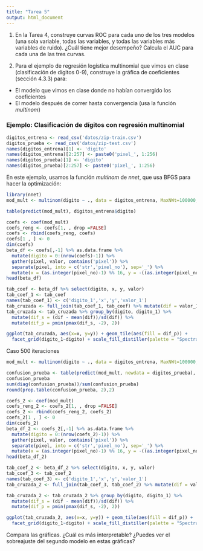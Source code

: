 ```yaml
---
title: "Tarea 5"
output: html_document
---
```



1. En la Tarea 4, construye curvas ROC para cada uno de los 
tres modelos (una sola variable, todas las variables, y todas
las variables más variables de ruido). ¿Cuál tiene mejor 
desempeño? Calcula el AUC para cada una de las tres curvas.

2. Para el ejemplo de regresión logística multinomial que
vimos en clase (clasificación de dígitos 0-9), construye la
gráfica de coeficientes (sección 4.3.3) para:

- El modelo que vimos en clase donde no habían convergido los
coeficientes
- El modelo después de correr hasta convergencia (usa la
 función *multinom*)
 
### Ejemplo: Clasificación de dígitos con regresión multinomial

```r
digitos_entrena <- read_csv('datos/zip-train.csv')
digitos_prueba <- read_csv('datos/zip-test.csv')
names(digitos_entrena)[1] <- 'digito'
names(digitos_entrena)[2:257] <- paste0('pixel_', 1:256)
names(digitos_prueba)[1] <- 'digito'
names(digitos_prueba)[2:257] <- paste0('pixel_', 1:256)
```

En este ejemplo, usamos la función *multinom* de *nnet*, que usa
BFGS para hacer la optimización:
```r
library(nnet)
mod_mult <- multinom(digito ~ ., data = digitos_entrena, MaxNWt=100000, maxit = 20)
```

```r
table(predict(mod_mult), digitos_entrena$digito)
```

```r
coefs <- coef(mod_mult)
coefs_reng <- coefs[1, , drop =FALSE]
coefs <- rbind(coefs_reng, coefs)
coefs[1 , ] <- 0
dim(coefs)
beta_df <- coefs[,-1] %>% as.data.frame %>% 
  mutate(digito = 0:(nrow(coefs)-1)) %>%
  gather(pixel, valor, contains('pixel')) %>%
  separate(pixel, into = c('str','pixel_no'), sep='_') %>%
  mutate(x = (as.integer(pixel_no)-1) %% 16, y = -((as.integer(pixel_no)-1) %/% 16))
head(beta_df)
```


```r
tab_coef <- beta_df %>% select(digito, x, y, valor)
tab_coef_1 <- tab_coef
names(tab_coef_1) <- c('digito_1','x','y','valor_1')
tab_cruzada <- full_join(tab_coef_1, tab_coef) %>% mutate(dif = valor_1 - valor)
tab_cruzada <- tab_cruzada %>% group_by(digito, digito_1) %>% 
  mutate(dif_s = (dif - mean(dif))/sd(dif)) %>%
  mutate(dif_p = pmin(pmax(dif_s, -2), 2))
```

```r
ggplot(tab_cruzada, aes(x=x, y=y)) + geom_tile(aes(fill = dif_p)) + 
  facet_grid(digito_1~digito) + scale_fill_distiller(palette = "Spectral")
```
 

Caso 500 iteraciones 

```r
mod_mult <- multinom(digito ~ ., data = digitos_entrena, MaxNWt=100000, maxit = 500)
```


```r

confusion_prueba <- table(predict(mod_mult, newdata = digitos_prueba), digitos_prueba$digito)
confusion_prueba
sum(diag(confusion_prueba))/sum(confusion_prueba)
round(prop.table(confusion_prueba, 2),2)
```

```r
coefs_2 <- coef(mod_mult)
coefs_reng_2 <- coefs_2[1, , drop =FALSE]
coefs_2 <- rbind(coefs_reng_2, coefs_2)
coefs_2[1 , ] <- 0
dim(coefs_2)
beta_df_2 <- coefs_2[,-1] %>% as.data.frame %>% 
  mutate(digito = 0:(nrow(coefs_2)-1)) %>%
  gather(pixel, valor, contains('pixel')) %>%
  separate(pixel, into = c('str','pixel_no'), sep='_') %>%
  mutate(x = (as.integer(pixel_no)-1) %% 16, y = -((as.integer(pixel_no)-1) %/% 16))
head(beta_df_2)

```

```r

tab_coef_2 <- beta_df_2 %>% select(digito, x, y, valor)
tab_coef_3 <- tab_coef_2
names(tab_coef_3) <- c('digito_1','x','y','valor_1')
tab_cruzada_2 <- full_join(tab_coef_3, tab_coef_2) %>% mutate(dif = valor_1 - valor)

```

```r
tab_cruzada_2 <- tab_cruzada_2 %>% group_by(digito, digito_1) %>% 
  mutate(dif_s = (dif - mean(dif))/sd(dif)) %>%
  mutate(dif_p = pmin(pmax(dif_s, -2), 2))

ggplot(tab_cruzada_2, aes(x=x, y=y)) + geom_tile(aes(fill = dif_p)) + 
  facet_grid(digito_1~digito) + scale_fill_distiller(palette = "Spectral")

```
 
 
 Compara las gráficas. ¿Cuál es más interpretable? ¿Puedes ver
 el sobreajuste del segundo modelo en estas gráficas?